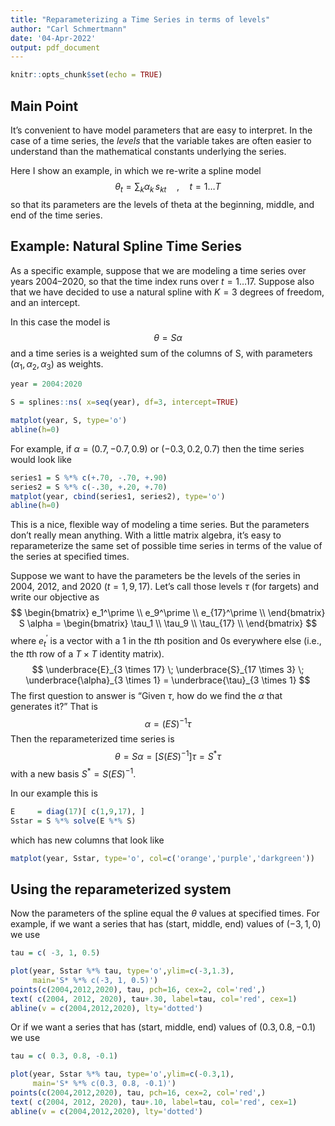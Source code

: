 ```yaml
---
title: "Reparameterizing a Time Series in terms of levels"
author: "Carl Schmertmann"
date: '04-Apr-2022'
output: pdf_document
---
```


```r
knitr::opts_chunk$set(echo = TRUE)
```

## Main Point

It's convenient to have model parameters that are easy to interpret. In the case of a time series, the *levels* that the variable takes are often easier to understand than the mathematical constants underlying the series. 

Here I show an example, in which we re-write a spline model 
$$
\theta_t = \sum_k \alpha_k \,s_{kt}\quad,\quad t=1\ldots T
$$
so that its parameters are the levels of theta at the beginning, middle, and end of the time series. 

## Example: Natural Spline Time Series

As a specific example, suppose that we are modeling a time series over years 2004--2020, so that the time index runs over $t=1\ldots 17$. Suppose also that we have decided to use a natural spline with $K=3$ degrees of freedom, and an intercept. 

In this case the model is 
$$
\theta = S \alpha
$$
and a time series is a weighted sum of the columns of S, with parameters $(\alpha_1, \alpha_2, \alpha_3)$ as weights.
```r
year = 2004:2020

S = splines::ns( x=seq(year), df=3, intercept=TRUE)

matplot(year, S, type='o')
abline(h=0)

```
For example, if $\alpha = (0.7, -0.7, 0.9)$ or $(-0.3, 0.2, 0.7)$ then the time series would look like 
```r
series1 = S %*% c(+.70, -.70, +.90)
series2 = S %*% c(-.30, +.20, +.70)
matplot(year, cbind(series1, series2), type='o')
abline(h=0)
```
This is a nice, flexible way of modeling a time series. But the parameters don't really mean anything. With a little matrix algebra, it's easy to reparameterize the same set of possible time series in terms of the value of the series at specified times. 

Suppose we want to have the parameters be the levels of the series in 2004, 2012, and 2020 ($t=1,9,17$). Let's call those levels $\tau$ (for *t*argets) and write our objective as 
$$
\begin{bmatrix}
e_1^\prime \\
e_9^\prime \\
e_{17}^\prime \\
\end{bmatrix}
S
\alpha = 
\begin{bmatrix}
\tau_1 \\
\tau_9 \\
\tau_{17} \\
\end{bmatrix}
$$
where $e_t^\prime$ is a vector with a 1 in the $t$th position and 0s everywhere else (i.e., the $t$th row of a $T \times T$ identity matrix).
$$
\underbrace{E}_{3 \times 17} \;
\underbrace{S}_{17 \times 3} \;
\underbrace{\alpha}_{3 \times 1} = 
\underbrace{\tau}_{3 \times 1}
$$
The first question to answer is "Given $\tau$, how do we find the $\alpha$ that generates it?" That is 
$$
\alpha = (ES)^{-1} \tau 
$$
Then the reparameterized time series is 
$$
\theta = S\alpha = [S(ES)^{-1}]\tau = S^\ast \tau
$$
with a new basis $S^\ast = S(ES)^{-1}$. 

In our example this is 
```r
E     = diag(17)[ c(1,9,17), ]
Sstar = S %*% solve(E %*% S)
```
which has new columns that look like 
```r
matplot(year, Sstar, type='o', col=c('orange','purple','darkgreen'))
```
## Using the reparameterized system

Now the parameters of the spline equal the $\theta$ values at specified times. For example, if we want a series that has (start, middle, end) values of $(-3, 1, 0)$ we use
```r
tau = c( -3, 1, 0.5)

plot(year, Sstar %*% tau, type='o',ylim=c(-3,1.3),
     main='S* %*% c(-3, 1, 0.5)')
points(c(2004,2012,2020), tau, pch=16, cex=2, col='red',)
text( c(2004, 2012, 2020), tau+.30, label=tau, col='red', cex=1)
abline(v = c(2004,2012,2020), lty='dotted')
```
Or if we want a series that has (start, middle, end) values of $(0.3, 0.8, -0.1)$ we use
```r
tau = c( 0.3, 0.8, -0.1)

plot(year, Sstar %*% tau, type='o',ylim=c(-0.3,1),
     main='S* %*% c(0.3, 0.8, -0.1)')
points(c(2004,2012,2020), tau, pch=16, cex=2, col='red',)
text( c(2004, 2012, 2020), tau+.10, label=tau, col='red', cex=1)
abline(v = c(2004,2012,2020), lty='dotted')
```

